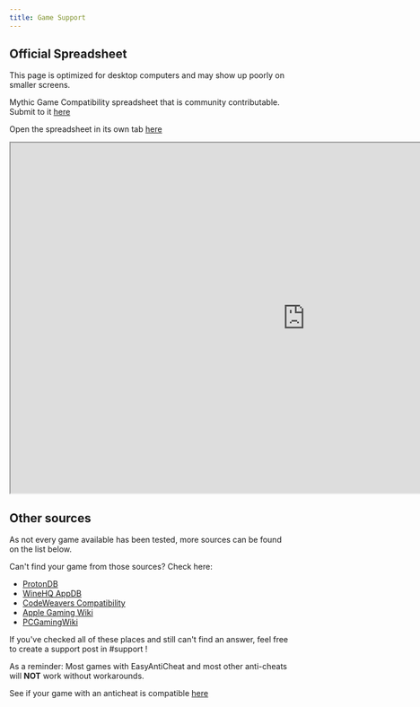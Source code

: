 ```yaml
---
title: Game Support
---
```


## Official Spreadsheet

This page is optimized for desktop computers and may show up poorly on smaller screens.

Mythic Game Compatibility spreadsheet that is community contributable. Submit to it [here]()

Open the spreadsheet in its own tab [here](https://docs.google.com/spreadsheets/d/1W_1UexC1VOcbP2CHhoZBR5-8koH-ZPxJBDWntwH-tsc/edit?usp=sharing)

<iframe height="625" width="1050" src="https://docs.google.com/spreadsheets/d/e/2PACX-1vTy0x0s1kD3Wc3p9p-Fw0DlIWAJCeBGhHoOg_BH-Fv8Nb3i8xdKYaEv4gZm4LT9ZqIcoNn0ny1hu230/pubhtml?gid=0&amp;single=true&amp;widget=true&amp;headers=false"></iframe>

## Other sources

As not every game available has been tested, more sources can be found on the list below.

Can't find your game from those sources? Check here:
- [ProtonDB](https://www.protondb.com/)
- [WineHQ AppDB](https://appdb.winehq.org/)
- [CodeWeavers Compatibility](https://www.codeweavers.com/compatibility)
- [Apple Gaming Wiki](https://www.applegamingwiki.com/wiki/Home)
- [PCGamingWiki](https://www.pcgamingwiki.com/wiki/Home)

If you've checked all of these places and still can't find an answer, feel free to create a support post in #support !

As a reminder: Most games with EasyAntiCheat and most other anti-cheats will **NOT** work without workarounds.

See if your game with an anticheat is compatible [here](https://areweanticheatyet.com/)